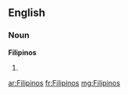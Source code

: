 ==English==

===Noun===
'''Filipinos'''

# {{plural of|[[Filipino]]}}

[[ar:Filipinos]]
[[fr:Filipinos]]
[[mg:Filipinos]]
